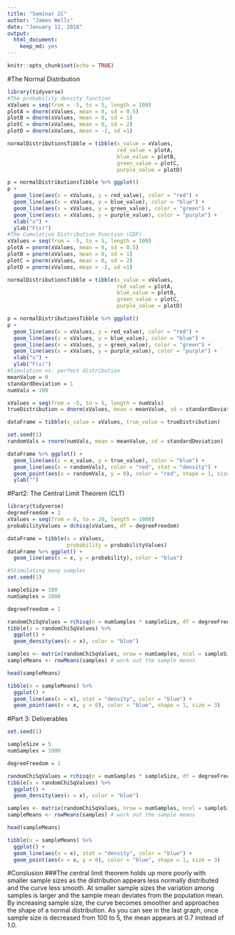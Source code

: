 ```yaml
---
title: "Seminar 2C"
author: "James Wells"
date: "January 12, 2018"
output: 
  html_document: 
    keep_md: yes
---
```


```r
knitr::opts_chunk$set(echo = TRUE)
```

#The Normal Distribution

```r
library(tidyverse)
#The probability density function
xValues = seq(from = -5, to = 5, length = 100)
plotA = dnorm(xValues, mean = 0, sd = 0.5)
plotB = dnorm(xValues, mean = 0, sd = 1)
plotC = dnorm(xValues, mean = 0, sd = 2)
plotD = dnorm(xValues, mean = -2, sd =1)

normalDistributionsTibble = tibble(x_value = xValues,
                                   red_value = plotA,
                                   blue_value = plotB,
                                   green_value = plotC,
                                   purple_value = plotD)

p = normalDistributionsTibble %>% ggplot()
p + 
  geom_line(aes(x = xValues, y = red_value), color = "red") +
  geom_line(aes(x = xValues, y = blue_value), color = "blue") +
  geom_line(aes(x = xValues, y = green_value), color = "green") +
  geom_line(aes(x = xValues, y = purple_value), color = "purple") +
  xlab("x") +
  ylab("F(x)")
#The Cumulative Distribution Function (CDF)
xValues = seq(from = -5, to = 5, length = 100)
plotA = pnorm(xValues, mean = 0, sd = 0.5)
plotB = pnorm(xValues, mean = 0, sd = 1)
plotC = pnorm(xValues, mean = 0, sd = 2)
plotD = pnorm(xValues, mean = -2, sd =1)

normalDistributionsTibble = tibble(x_value = xValues,
                                   red_value = plotA,
                                   blue_value = plotB,
                                   green_value = plotC,
                                   purple_value = plotD)

p = normalDistributionsTibble %>% ggplot()
p + 
  geom_line(aes(x = xValues, y = red_value), color = "red") +
  geom_line(aes(x = xValues, y = blue_value), color = "blue") +
  geom_line(aes(x = xValues, y = green_value), color = "green") +
  geom_line(aes(x = xValues, y = purple_value), color = "purple") +
  xlab("x") +
  ylab("F(x)")
#Simulation vs. perfect distribution
meanValue = 0
standardDeviation = 1
numVals = 100

xValues = seq(from = -5, to = 5, length = numVals)
trueDistribution = dnorm(xValues, mean = meanValue, sd = standardDeviation)

dataFrame = tibble(x_value = xValues, true_value = trueDistribution)

set.seed(1)
randomVals = rnorm(numVals, mean = meanValue, sd = standardDeviation)

dataFrame %>% ggplot() +
  geom_line(aes(x = x_value, y = true_value), color = "blue") +
  geom_line(aes(x = randomVals), color = "red", stat = "density") +
  geom_point(aes(x = randomVals, y = 0), color = "red", shape = 1, size = 3) +
  ylab("")
```

#Part2: The Central Limit Theorem (CLT)

```r
library(tidyverse)
degreeFreedom = 1
xValues = seq(from = 0, to = 20, length = 1000)
probabilityValues = dchisq(xValues, df = degreeFreedom)

dataFrame = tibble(x = xValues,
                   probability = probabilityValues)
dataFrame %>% ggplot() +
  geom_line(aes(x = x, y = probability), color = "blue")

#Stimulating many samples
set.seed(1)

sampleSize = 100
numSamples = 1000

degreeFreedom = 1

randomChiSqValues = rchisq(n = numSamples * sampleSize, df = degreeFreedom)
tibble(x = randomChiSqValues) %>% 
  ggplot() + 
  geom_density(aes(x = x), color = "blue")

samples <- matrix(randomChiSqValues, nrow = numSamples, ncol = sampleSize)
sampleMeans <- rowMeans(samples) # work out the sample means 

head(sampleMeans)

tibble(x = sampleMeans) %>% 
  ggplot() + 
  geom_line(aes(x = x), stat = "density", color = "blue") +
  geom_point(aes(x = x, y = 0), color = "blue", shape = 1, size = 3)

```

#Part 3: Deliverables

```r
set.seed(1)

sampleSize = 5
numSamples = 1000

degreeFreedom = 1

randomChiSqValues = rchisq(n = numSamples * sampleSize, df = degreeFreedom)
tibble(x = randomChiSqValues) %>% 
  ggplot() + 
  geom_density(aes(x = x), color = "blue")

samples <- matrix(randomChiSqValues, nrow = numSamples, ncol = sampleSize)
sampleMeans <- rowMeans(samples) # work out the sample means 

head(sampleMeans)

tibble(x = sampleMeans) %>% 
  ggplot() + 
  geom_line(aes(x = x), stat = "density", color = "blue") +
  geom_point(aes(x = x, y = 0), color = "blue", shape = 1, size = 3)
```

#Conslusion
###The central limit theorem holds up more poorly with smaller sample sizes as the distribution appears less normally distributed and the curve less smooth. At smaller sample sizes the variation among samples is larger and the sample mean deviates from the population mean. By increasing sample size, the curve becomes smoother and approaches the shape of a normal distribution. As you can see in the last graph, once sample size is decreased from 100 to 5, the mean appears at 0.7 instead of 1.0.
